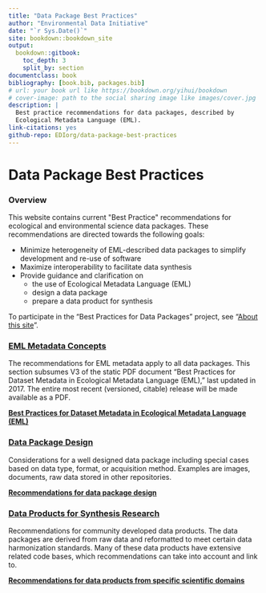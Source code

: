 ```yaml
--- 
title: "Data Package Best Practices"
author: "Environmental Data Initiative"
date: "`r Sys.Date()`"
site: bookdown::bookdown_site
output:
  bookdown::gitbook:
    toc_depth: 3
    split_by: section
documentclass: book
bibliography: [book.bib, packages.bib]
# url: your book url like https://bookdown.org/yihui/bookdown
# cover-image: path to the social sharing image like images/cover.jpg
description: |
  Best practice recommendations for data packages, described by
  Ecological Metadata Language (EML).
link-citations: yes
github-repo: EDIorg/data-package-best-practices
---
```

# Data Package Best Practices {.unlisted .unnumbered}

### Overview 
This website contains current \"Best Practice\" recommendations for ecological and environmental science data packages. These recommendations are directed towards the following goals:

- Minimize heterogeneity of EML-described data packages to simplify development and re-use of software
- Maximize interoperability to facilitate data synthesis
- Provide guidance and clarification on
  - the use of Ecological Metadata Language (EML)
  - design a data package
  - prepare a data product for synthesis

To participate in the "Best Practices for Data Packages" project, see "[About this site](./about-this-site.html)".


### [EML Metadata Concepts](./eml-best-practices.html)
The recommendations for EML metadata apply to all data packages. This section subsumes V3 of the static PDF document "Best Practices for Dataset Metadata in Ecological Metadata Language (EML)," last updated in 2017. The entire most recent (versioned, citable) release will be made available as a PDF. 


 **[Best Practices for Dataset Metadata in Ecological Metadata Language (EML)](./eml-best-practices.html)**
  
  
### [Data Package Design](./data-package-design-for-special-cases.html)
Considerations for a well designed data package including special cases based on data type, format, or acquisition method. Examples are images, documents, raw data stored in other repositories. 


**[Recommendations for data package design](./data-package-design-for-special-cases.html)**


### [Data Products for Synthesis Research](./scientific-domain.html)
Recommendations for community developed data products. The data packages are derived from raw data and reformatted to meet certain data harmonization standards. Many of these data products have extensive related code bases, which recommendations can take into account and link to. 


**[Recommendations for data products from specific scientific domains](./scientific-domain.html)**